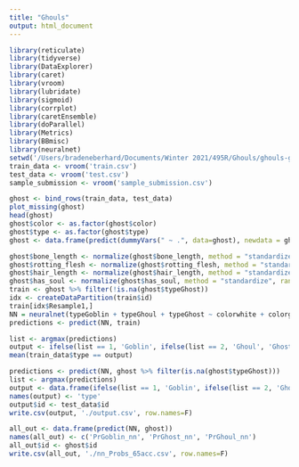 ```yaml
---
title: "Ghouls"
output: html_document
---
```


```r
library(reticulate)
library(tidyverse)
library(DataExplorer)
library(caret)
library(vroom)
library(lubridate)
library(sigmoid)
library(corrplot)
library(caretEnsemble)
library(doParallel)
library(Metrics)
library(BBmisc)
library(neuralnet)
setwd('/Users/bradeneberhard/Documents/Winter 2021/495R/Ghouls/ghouls-goblins-and-ghosts-boo')
train_data <- vroom('train.csv')
test_data <- vroom('test.csv')
sample_submission <- vroom('sample_submission.csv')
```
```r
ghost <- bind_rows(train_data, test_data)
plot_missing(ghost)
head(ghost)
ghost$color <- as.factor(ghost$color)
ghost$type <- as.factor(ghost$type)
ghost <- data.frame(predict(dummyVars(" ~ .", data=ghost), newdata = ghost)) 
```
```r
ghost$bone_length <- normalize(ghost$bone_length, method = "standardize", range = c(0, 1), margin = 1L, on.constant = "quiet")
ghost$rotting_flesh <- normalize(ghost$rotting_flesh, method = "standardize", range = c(0, 1), margin = 1L, on.constant = "quiet")
ghost$hair_length <- normalize(ghost$hair_length, method = "standardize", range = c(0, 1), margin = 1L, on.constant = "quiet")
ghost$has_soul <- normalize(ghost$has_soul, method = "standardize", range = c(0, 1), margin = 1L, on.constant = "quiet")
train <- ghost %>% filter(!is.na(ghost$typeGhost))
idx <- createDataPartition(train$id)
train[idx$Resample1,]
NN = neuralnet(typeGoblin + typeGhoul + typeGhost ~ colorwhite + colorgreen + colorclear + colorblue + colorblood + colorblack + has_soul + hair_length + rotting_flesh + bone_length, train, hidden = c(10, 10, 3), rep = 20)
predictions <- predict(NN, train)

list <- argmax(predictions)
output <- ifelse(list == 1, 'Goblin', ifelse(list == 2, 'Ghoul', 'Ghost'))
mean(train_data$type == output)
```

```r
predictions <- predict(NN, ghost %>% filter(is.na(ghost$typeGhost)))
list <- argmax(predictions)
output <- data.frame(ifelse(list == 1, 'Goblin', ifelse(list == 2, 'Ghoul', 'Ghost')))
names(output) <- 'type'
output$id <- test_data$id
write.csv(output, './output.csv', row.names=F)
```

```r
all_out <- data.frame(predict(NN, ghost))
names(all_out) <- c('PrGoblin_nn', 'PrGhost_nn', 'PrGhoul_nn')
all_out$id <- ghost$id
write.csv(all_out, './nn_Probs_65acc.csv', row.names=F)
```

